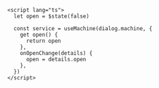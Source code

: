 ```svelte
<script lang="ts">
  let open = $state(false)

  const service = useMachine(dialog.machine, {
    get open() {
      return open
    },
    onOpenChange(details) {
      open = details.open
    },
  })
</script>
```
